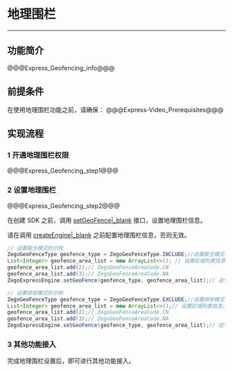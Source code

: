 # 地理围栏

- - -

## 功能简介


@@@Express_Geofencing_info@@@

## 前提条件

在使用地理围栏功能之前，请确保：
@@@Express-Video_Prerequisites@@@

## 实现流程

### 1 开通地理围栏权限

@@@Express_Geofencing_step1@@@


### 2 设置地理围栏

@@@Express_Geofencing_step2@@@

在创建 SDK 之前，调用 [setGeoFence\|_blank](@setGeoFence) 接口，设置地理围栏信息。

<div class="mk-warning">

请在调用 [createEngine\|_blank](@createEngine) 之前配置地理围栏信息，否则无效。
</div>


```java
// 设置联合模式的示例
ZegoGeoFenceType geofence_type = ZegoGeoFenceType.INCLUDE;//设置联合模式
List<Integer> geofence_area_list = new ArrayList<>(); // 设置区域列表信息，最少设置 1 个，最多设置不得大于 SDK 所支持个数
geofence_area_list.add(2);// ZegoGeoFenceAreaCode.CN
geofence_area_list.add(3);// ZegoGeoFenceAreaCode.NA
ZegoExpressEngine.setGeoFence(geofence_type, geofence_area_list);// 这个接口是静态方法，在 createEngine 之前调用

// 设置排除模式的示例
ZegoGeoFenceType geofence_type = ZegoGeoFenceType.EXCLUDE;//设置排除模式
List<Integer> geofence_area_list = new ArrayList<>();// 设置区域列表信息，最少设置 1 个，最多设置不得大于等于 SDK 所支持个数
geofence_area_list.add(2);// ZegoGeoFenceAreaCode.CN
geofence_area_list.add(3);// ZegoGeoFenceAreaCode.NA
ZegoExpressEngine.setGeoFence(geofence_type, geofence_area_list);// 这个接口是静态方法，在 createEngine 之前调用
```

### 3 其他功能接入

完成地理围栏设置后，即可进行其他功能接入。
